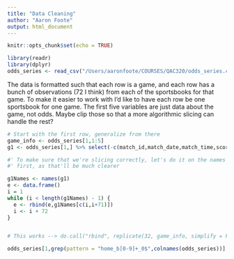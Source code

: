 ```yaml
---
title: "Data Cleaning"
author: "Aaron Foote"
output: html_document
---
```


```r
knitr::opts_chunk$set(echo = TRUE)
```

```R
library(readr)
library(dplyr)
odds_series <- read_csv("/Users/aaronfoote/COURSES/QAC320/odds_series.csv")
```

The data is formatted such that each row is a game, and each row has a bunch of
observations (72 I think) from each of the sportsbooks for that game. To make
it easier to work with I'd like to have each row be one sportsbook for one
game. The first five variables are just data about the game, not odds. Maybe
clip those so that a more algorithmic slicing can handle the rest?

``` R
# Start with the first row, generalize from there
game_info <- odds_series[1,1:5]
g1 <- odds_series[1,] %>% select(-c(match_id,match_date,match_time,score_home,score_away))

#' To make sure that we're slicing correctly, let's do it on the names of g1
#' first, as that'll be much clearer

g1Names <- names(g1)
e <- data.frame()
i = 1
while (i < length(g1Names) - 1) {
  e <- rbind(e,g1Names[c(i,i+71)])
  i <- i + 72
}


# This works --> do.call("rbind", replicate(32, game_info, simplify = FALSE)) %>% View()
```

```r
odds_series[1,grep(pattern = "home_b[0-9]+_0$",colnames(odds_series))] %>% View()
```